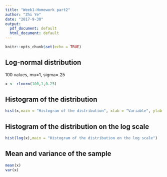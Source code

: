 ```yaml
---
title: "Week1-Homework part2"
author: "Zhi Ye"
date: "2017-9-30"
output:
  pdf_document: default
  html_document: default
---
```


```r
knitr::opts_chunk$set(echo = TRUE)
```

## Log-normal distribution
100 values, mu=1, sigma=.25
```r
x <- rlnorm(100,1,0.25)
```

## Histogram of the distribution

```r
hist(x,main = "Histogram of the distribution", xlab = "Variable", ylab = "Frequency of variables")
```

## Histogram of the distribution on the log scale
```r
hist(log(x),main = "Histogram of the distribution on the log scale")
```

##  Mean and variance of the sample
```r
mean(x)
var(x)
```
